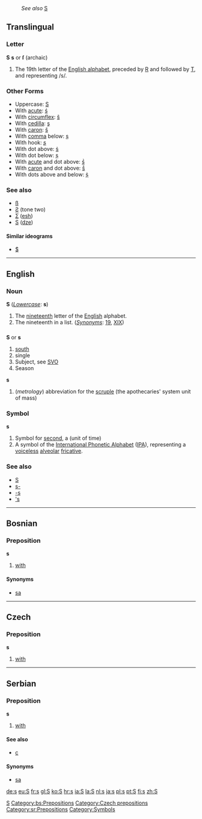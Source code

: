 :''See also'' [[S]]
==Translingual==

===Letter===
'''S''' '''s''' or '''ſ''' (archaic)

#The 19th letter of the [[Wiktionary:About Roman script|English alphabet]], preceded by [[R]] and followed by [[T]], and representing /s/.

===Other Forms===
*Uppercase: [[S]]
*With [[acute]]: [[ś]]
*With [[circumflex]]: [[ŝ]]
*With [[cedilla]]: [[ş]]
*With [[caron]]: [[š]]
*With [[comma]] below: [[ș]]
*With hook: [[ʂ]]
*With dot above: [[ṡ]]
*With dot below: [[ṣ]]
*With [[acute]] and dot above: [[ṥ]]
*With [[caron]] and dot above: [[ṧ]]
*With dots above and below: [[ṩ]]
===See also===
*[[ß]]
*[[Ƨ]] (tone two)
*[[Ʃ]] ([[esh]])
*[[Ѕ]] ([[dze]])
====Similar ideograms====
*[[$]]
[[Category:Latin letters|S]]

----

==English==

===Noun===
'''S''' (''[[Lowercase]]'': '''s''')

# The [[nineteenth]] letter of the [[English]] alphabet.
# The nineteenth in a list. (''[[Synonyms]]'': [[19]], [[XIX]])

==={{abbreviation}}===
'''S''' or '''s'''
# [[south]]
# single
# Subject, see [[SVO]]
# Season

'''s'''
# (''metrology'') abbreviation for the [[scruple]] (the apothecaries' system unit of mass)

===Symbol===
'''s'''
# Symbol for [[second]], a (unit of time)
#A symbol of the [[International Phonetic Alphabet]] ([[IPA]]), representing a [[voiceless]] [[alveolar]] [[fricative]].

===See also===
*[[S]]
*[[s-]]
*[[-s]]
*[['s]]

----

==Bosnian==
===Preposition===
'''s'''
#[[with]]
====Synonyms====
*[[sa#Bosnian|sa]]
[[Category:bs:Prepositions]]

----

==Czech==
===Preposition===
'''s'''
#[[with]]

[[Category:Czech prepositions]]
----

==Serbian==
===Preposition===
'''s'''
#[[with]]
====See also====
*[[с#Serbian|с]]
====Synonyms====
*[[sa#Serbian|sa]]
[[Category:sr:Prepositions]]

[[Category:Symbols]]

[[de:s]]
[[eu:S]]
[[fr:s]]
[[gl:S]]
[[ko:S]]
[[hr:s]]
[[ia:S]]
[[la:S]]
[[nl:s]]
[[ja:s]]
[[pl:s]]
[[pt:S]]
[[fi:s]]
[[zh:S]]